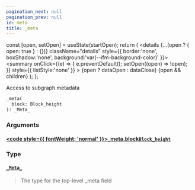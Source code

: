 ```yaml
---
pagination_next: null
pagination_prev: null
id: meta
title: _meta
---
```









  const [open, setOpen] = useState(startOpen);
  return (
    <details {...(open ? { open: true } : {})} className="details" style={{ border:'none', boxShadow:'none', background:'var(--ifm-background-color)' }}>
      <summary
        onClick={(e) => {
          e.preventDefault();
          setOpen((open) => !open);
        }}
        style={{ listStyle:'none' }}
      >
      {open ? dataOpen : dataClose}
      </summary>
      {open && children}
    </details>
  );
};








Access to subgraph metadata


```graphql
_meta(
  block: Block_height
): _Meta_
```




### Arguments

#### [<code style={{ fontWeight: 'normal' }}>_meta.<b>block</b></code>](#)<Bullet />[`Block_height`](/subgraph/inputs/block-height) <Badge class="badge badge--secondary" text="input"/> 
> 
> 
> 
> 

### Type

#### [`_Meta_`](/subgraph/objects/meta) <Badge class="badge badge--secondary" text="object"/> 
> 
> 
> The type for the top-level _meta field
> 



